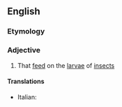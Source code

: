 ==English==

===Etymology===
{{af|en|larva|-vorous}}

===Adjective===
{{en-adj}}

# {{lb|en|chiefly|of fish}} That [[feed]] on the [[larva]]e of [[insect]]s

====Translations====
{{trans-top|feeding on insect larvae}}
* Italian: {{t|it|larvivoro}}
{{trans-mid}}
{{trans-bottom}}